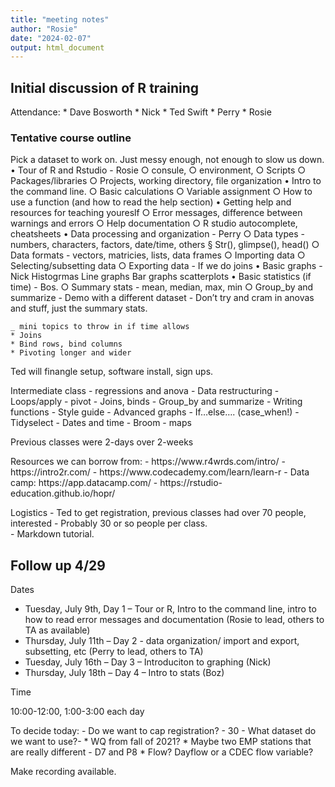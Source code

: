 ```yaml
---
title: "meeting notes"
author: "Rosie"
date: "2024-02-07"
output: html_document
---
```

## Initial discussion of R training

Attendance:
* Dave Bosworth
* Nick
* Ted Swift
* Perry
* Rosie

### Tentative course outline

Pick a dataset to work on. Just messy enough, not enough to slow us down. 
	• Tour of R and Rstudio - Rosie
		○ consule, 
		○ environment, 
		○ Scripts
		○ Packages/libraries
		○ Projects, working directory, file organization
	• Intro to the command line. 
		○ Basic calculations
		○ Variable assignment
		○ How to use a function (and how to read the help section)
	• Getting help and resources for teaching youreslf
		○ Error messages, difference between warnings and errors
		○ Help documentation
		○ R studio autocomplete, cheatsheets
	• Data processing and organization - Perry
		○ Data types - numbers, characters, factors, date/time, others
			§ Str(), glimpse(), head()
		○ Data formats - vectors, matricies, lists, data frames
		○ Importing data
		○ Selecting/subsetting data
		○ Exporting data
		- If we do joins
	• Basic graphs - Nick
		Histogrmas
		Line graphs
		Bar graphs
		scatterplots
	• Basic statistics  (if time) - Bos. 
		○ Summary stats - mean, median, max, min
		○ Group_by and summarize
		- Demo with a different dataset
		- Don't try and cram in anovas and stuff, just the summary stats. 
		
	_ mini topics to throw in if time allows
	* Joins
	* Bind rows, bind columns
	* Pivoting longer and wider

Ted will finangle setup, software install, sign ups. 

Intermediate class
	-  regressions and anova
	- Data restructuring
	- Loops/apply
	- pivot
	- Joins, binds
	- Group_by and summarize
	- Writing functions
	- Style guide
	- Advanced graphs
	- If…else…. (case_when!)
	- Tidyselect
	- Dates and time
	- Broom
	- maps

Previous classes were 2-days over 2-weeks
	
Resources we can borrow from:
	- https://www.r4wrds.com/intro/
	- https://intro2r.com/
	- https://www.codecademy.com/learn/learn-r
	- Data camp: https://app.datacamp.com/ 
	- https://rstudio-education.github.io/hopr/
	

Logistics
	- Ted to get registration, previous classes had over 70 people, interested
	- Probably 30 or so people per class.  
	- Markdown tutorial.


## Follow up 4/29

Dates

- Tuesday, July 9th, Day 1 – Tour or R, Intro to the command line, intro to how to read error messages and documentation (Rosie to lead, others to TA as available)
- Thursday, July 11th – Day 2 - data organization/ import and export, subsetting, etc (Perry to lead, others to TA)
- Tuesday, July 16th – Day 3 – Introduciton to graphing (Nick)
- Thursday, July 18th – Day 4 – Intro to stats (Boz)

Time 

10:00-12:00, 1:00-3:00 each day

To decide today:
- Do we want to cap registration? - 30
- What dataset do we want to use?-
* WQ from fall of 2021?
* Maybe two EMP stations that are really different - D7 and P8
* Flow? Dayflow or a CDEC flow variable?

Make recording available.
